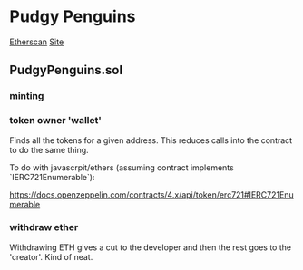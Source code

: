 = Pudgy Penguins =

[[https://etherscan.io/address/0xBd3531dA5CF5857e7CfAA92426877b022e612cf8|Etherscan]]
[[https://www.pudgypenguins.io/#/|Site]]

== PudgyPenguins.sol ==

{{{solidity
// SPDX-License-Identifier: MIT
pragma solidity ^0.8.0;

import "@openzeppelin/contracts/token/ERC721/ERC721.sol";
import "@openzeppelin/contracts/token/ERC721/extensions/ERC721Enumerable.sol";
import "@openzeppelin/contracts/token/ERC721/extensions/ERC721Burnable.sol";
import "@openzeppelin/contracts/access/Ownable.sol";
import "@openzeppelin/contracts/utils/math/SafeMath.sol";
import "@openzeppelin/contracts/utils/Counters.sol";
import "./ERC721Pausable.sol";
contract PudgyPenguins is ERC721Enumerable, Ownable, ERC721Burnable, ERC721Pausable {
    using SafeMath for uint256;
    using Counters for Counters.Counter;

    Counters.Counter private _tokenIdTracker;

    uint256 public constant MAX_ELEMENTS = 8888;
    uint256 public constant PRICE = 3 * 10**16;
    uint256 public constant MAX_BY_MINT = 20;
    uint256 public constant reveal_timestamp = 1627588800; // Thu Jul 29 2021 20:00:00 GMT+0000
    address public constant creatorAddress = 0x6F84Fa72Ca4554E0eEFcB9032e5A4F1FB41b726C;
    address public constant devAddress = 0xcBCc84766F2950CF867f42D766c43fB2D2Ba3256;
    string public baseTokenURI;

    event CreatePenguin(uint256 indexed id);
    constructor(string memory baseURI) ERC721("PudgyPenguins", "PPG") {
        setBaseURI(baseURI);
        pause(true);
    }

    modifier saleIsOpen {
        require(_totalSupply() <= MAX_ELEMENTS, "Sale end");
        if (_msgSender() != owner()) {
            require(!paused(), "Pausable: paused");
        }
        _;
    }
    function _totalSupply() internal view returns (uint) {
        return _tokenIdTracker.current();
    }
    function totalMint() public view returns (uint256) {
        return _totalSupply();
    }
    function mint(address _to, uint256 _count) public payable saleIsOpen {
        uint256 total = _totalSupply();
        require(total + _count <= MAX_ELEMENTS, "Max limit");
        require(total <= MAX_ELEMENTS, "Sale end");
        require(_count <= MAX_BY_MINT, "Exceeds number");
        require(msg.value >= price(_count), "Value below price");

        for (uint256 i = 0; i < _count; i++) {
            _mintAnElement(_to);
        }
    }
    function _mintAnElement(address _to) private {
        uint id = _totalSupply();
        _tokenIdTracker.increment();
        _safeMint(_to, id);
        emit CreatePenguin(id);
    }
    function price(uint256 _count) public pure returns (uint256) {
        return PRICE.mul(_count);
    }

    function _baseURI() internal view virtual override returns (string memory) {
        return baseTokenURI;
    }

    function setBaseURI(string memory baseURI) public onlyOwner {
        baseTokenURI = baseURI;
    }

    function walletOfOwner(address _owner) external view returns (uint256[] memory) {
        uint256 tokenCount = balanceOf(_owner);

        uint256[] memory tokensId = new uint256[](tokenCount);
        for (uint256 i = 0; i < tokenCount; i++) {
            tokensId[i] = tokenOfOwnerByIndex(_owner, i);
        }

        return tokensId;
    }

    function pause(bool val) public onlyOwner {
        if (val == true) {
            _pause();
            return;
        }
        _unpause();
    }

    function withdrawAll() public payable onlyOwner {
        uint256 balance = address(this).balance;
        require(balance > 0);
        _widthdraw(devAddress, balance.mul(35).div(100));
        _widthdraw(creatorAddress, address(this).balance);
    }

    function _widthdraw(address _address, uint256 _amount) private {
        (bool success, ) = _address.call{value: _amount}("");
        require(success, "Transfer failed.");
    }

    function _beforeTokenTransfer(
        address from,
        address to,
        uint256 tokenId
    ) internal virtual override(ERC721, ERC721Enumerable, ERC721Pausable) {
        super._beforeTokenTransfer(from, to, tokenId);
    }

    function supportsInterface(bytes4 interfaceId) public view virtual override(ERC721, ERC721Enumerable) returns (bool) {
        return super.supportsInterface(interfaceId);
    }
    
}
}}}

=== minting ===

{{{solidity
function mint(address _to, uint256 _count) public payable saleIsOpen {
    uint256 total = _totalSupply();

    // make sure the requested mint amount does not exceed penguin limit
    require(total + _count <= MAX_ELEMENTS, "Max limit");
    
    // make sure there are still penguins to mint
    require(total <= MAX_ELEMENTS, "Sale end");
    
    // make sure only a limited amount of penguins can be minted
    require(_count <= MAX_BY_MINT, "Exceeds number");
    
    // finally, make sure the user is paying enough
    require(msg.value >= price(_count), "Value below price");

    // for loop is safe because there is a limit to the number of loops (MAX_BY_MINT)
    for (uint256 i = 0; i < _count; i++) {
        _mintAnElement(_to);
    }
}

/*
 * interesting token generation:
   * pull the current value, use it as the id
   * increment value
 * this seems backwards in my simpleton brain but oh well, it still works
*/
function _mintAnElement(address _to) private {
    uint id = _totalSupply();
    _tokenIdTracker.increment();
    _safeMint(_to, id);
    emit CreatePenguin(id);
}
}}}

=== token owner 'wallet' ===

Finds all the tokens for a given address. This reduces calls into the contract to do the same thing.

{{{class="solidity"
function walletOfOwner(address _owner) external view returns (uint256[] memory) {
    uint256 tokenCount = balanceOf(_owner);

    uint256[] memory tokensId = new uint256[](tokenCount);
    for (uint256 i = 0; i < tokenCount; i++) {
        tokensId[i] = tokenOfOwnerByIndex(_owner, i);
    }

    return tokensId;
}
}}}

To do with javascrpit/ethers (assuming contract implements `IERC721Enumerable`):

{{{class="javascript"
async function walletOfOwner (contract, owner) {
  const ownerTotal = await contract.balanceOf(owner)
  
  return Promise.all(
    (new Array(ownerTotal)).fill(null)
      .map((_, idx) => contract.tokenOfOwnerByIndex(owner, idx))
  )
}
}}}

https://docs.openzeppelin.com/contracts/4.x/api/token/erc721#IERC721Enumerable

=== withdraw ether ===

Withdrawing ETH gives a cut to the developer and then the rest goes to the 'creator'. Kind of neat.

{{{class="solidity"
function withdrawAll() public payable onlyOwner {
    uint256 balance = address(this).balance;
    require(balance > 0);
    _widthdraw(devAddress, balance.mul(35).div(100));
    _widthdraw(creatorAddress, address(this).balance);
}

function _widthdraw(address _address, uint256 _amount) private {
    // the `call` function is used so that funds can be withdrawn to a smart contract and avoid gas problems
    // _I think_
    (bool success, ) = _address.call{value: _amount}("");
    require(success, "Transfer failed.");
}
}}}
